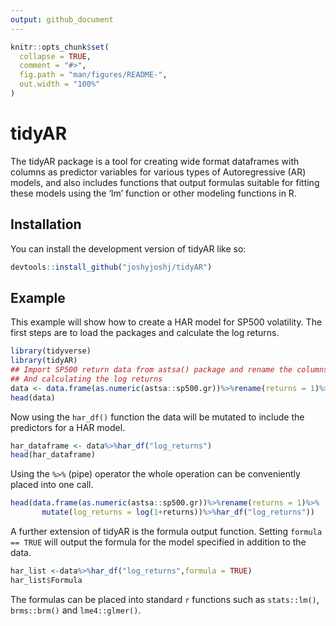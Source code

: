 ```yaml
---
output: github_document
---
```


<!-- README.md is generated from README.Rmd. Please edit that file -->

```r
knitr::opts_chunk$set(
  collapse = TRUE,
  comment = "#>",
  fig.path = "man/figures/README-",
  out.width = "100%"
)
```

# tidyAR

<!-- badges: start -->

<!-- badges: end -->

The tidyAR package is a tool for creating wide format dataframes with columns as predictor variables for various types of Autoregressive (AR) models, and also includes functions that output formulas suitable for fitting these models using the 'lm' function or other modeling functions in R.

## Installation

You can install the development version of tidyAR like so:

``` r
devtools::install_github("joshyjoshj/tidyAR")
```

## Example

This example will show how to create a HAR model for SP500 volatility. The first steps are to load the packages and calculate the log returns.

```r

library(tidyverse)
library(tidyAR)
## Import SP500 return data from astsa() package and rename the columns
## And calculating the log returns
data <- data.frame(as.numeric(astsa::sp500.gr))%>%rename(returns = 1)%>%mutate(log_returns = log(1+returns))
head(data)

```

Now using the `har_df()` function the data will be mutated to include the predictors for a HAR model.

```r

har_dataframe <- data%>%har_df("log_returns")
head(har_dataframe)

```

Using the `%>%` (pipe) operator the whole operation can be conveniently placed into one call.

```r
head(data.frame(as.numeric(astsa::sp500.gr))%>%rename(returns = 1)%>%
       mutate(log_returns = log(1+returns))%>%har_df("log_returns"))
```


A further extension of tidyAR is the formula output function. Setting `formula == TRUE` will output the formula for the model specified in addition to the data.

```r
har_list <-data%>%har_df("log_returns",formula = TRUE)
har_list$Formula
```

The formulas can be placed into standard `r` functions such as `stats::lm()`, `brms::brm()` and `lme4::glmer()`.
